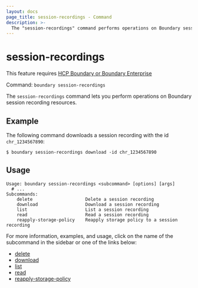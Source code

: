 ```yaml
---
layout: docs
page_title: session-recordings - Command
description: >-
  The "session-recordings" command performs operations on Boundary session recording resources. Session recordings capture sessions between users and targets.
---
```


# session-recordings

<EnterpriseAlert product="boundary">This feature requires <a href="https://www.hashicorp.com/products/boundary">HCP Boundary or Boundary Enterprise</a></EnterpriseAlert>

Command: `boundary session-recordings`

The `session-recordings` command lets you perform operations on Boundary session recording resources.

## Example

The following command downloads a session recording with the id `chr_1234567890`:

```shell-session
$ boundary session-recordings download -id chr_1234567890
```

## Usage

<CodeBlockConfig hideClipboard>

```shell-session
Usage: boundary session-recordings <subcommand> [options] [args]
  # ...
Subcommands:
    delete                    Delete a session recording
    download                  Download a session recording
    list                      List a session recording
    read                      Read a session recording
    reapply-storage-policy    Reapply storage policy to a session recording
```

</CodeBlockConfig>

For more information, examples, and usage, click on the name
of the subcommand in the sidebar or one of the links below:

- [delete](/boundary/docs/commands/session-recordings/delete)
- [download](/boundary/docs/commands/session-recordings/download)
- [list](/boundary/docs/commands/session-recordings/list)
- [read](/boundary/docs/commands/session-recordings/read)
- [reapply-storage-policy](/boundary/docs/commands/session-recordings/reapply-storage-policy)